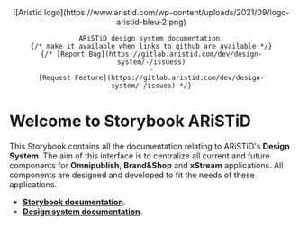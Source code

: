 
<Meta title="Introduction" />

<style>
{`
  .header-block, .storybook-intro {
    margin-bottom: 30px;
  }

  .header-block img {
    height: 100px;
  }
`}
</style>

<div align="center" className="header-block">
    ![Aristid logo](https://www.aristid.com/wp-content/uploads/2021/09/logo-aristid-bleu-2.png)

    ARiSTiD design system documentation.
    {/* make it available when links to github are available */}
    {/* [Report Bug](https://gitlab.aristid.com/dev/design-system/-/issuess)
    ·
    [Request Feature](https://gitlab.aristid.com/dev/design-system/-/issues) */}
</div>

# Welcome to Storybook ARiSTiD

This Storybook contains all the documentation relating to ARiSTiD's **Design System**.
The aim of this interface is to centralize all current and future components for **Omnipublish**, **Brand&Shop** and **xStream** applications.
All components are designed and developed to fit the needs of these applications.

- [**Storybook documentation**](https://storybook.js.org/docs/react/get-started/install/).
- [**Design system documentation**](https://www.npmjs.com/package/aristid-ds).

